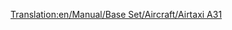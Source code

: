 [[Translation:en/Manual/Base Set/Aircraft/Airtaxi A31]]

{{it/Manuale/Set base/Aeromobili/StatAeroplani|Name=Airtaxi A31
|Image=[[File:en/Manual/Base Set/Aircraft/AirbusA310.png|Airbus A310]]
|Costo=269.250
|Velocità=952 km/h
|Annuale=42.754
|Progettato=1981
|Vita=24
|Tipo=Grande
|Capacità=210 passeggeri e 25 sacchi postali
|Riadattabile=
*235 sacchi postali
*118 casse di beni
*59 tonnellate di cibo, borse di valori o sacchi di oro/diamanti
|Descrizione=Aereo a reazione standard, adatto per aeroporti grandi.
|Real-lifeWikilink=Airbus A310
|Real-life=[https://it.wikipedia.org/wiki/Airbus_A310 Airbus A310]
}}




  

        

             

         